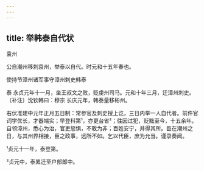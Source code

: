 ```yaml
---
---
---
```

title: 举韩泰自代状
---



袁州





公自潮州移刺袁州，举泰以自代。时元和十五年春也。

使持节漳州诸军事守漳州刺史韩泰

泰 永贞元年十一月，坐王叔文之败，贬虔州司马。元和十年三月，迁漳州刺史。〔补注〕沈钦韩曰：穆宗 长庆元年，韩泰量移彬州。

右伏准建中元年正月五日制：常参官及刺史授上讫，三日内举一人自代者。前件官词学优长，才器端实；早登科第¹，亦更台省²；往因过犯，贬黜至今，十五余年。自领漳州，悉心为治，官吏惩惧，不敢为非；百姓安宁，并得其所。臣在潮州之日，与其州界相接，臣之政事，远所不如。乞以代臣，庶为允当。谨录奏闻。

¹贞元十一年，泰登第。

²贞元中，泰累迁至户部郎中。